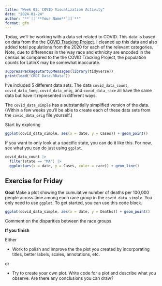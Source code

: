 ```yaml
---
title: "Week 02: COVID Visualization Activity"
date: "2024-01-24"
author: "**`[[`**Your Name**`]]`**"
format: gfm
---
```


Today, we'll be working with a data set related to COVID.
This data is based on data from the the [COVID Tracking Project](https://covidtracking.com/).
I cleaned up this data and also added total populations from the 2020 for each of the relevant categories.
Note, due to differences in the way race and ethnicity are encoded in the census as compared to the the COVID Tracking Project, the population counts for LatinX may be somewhat inaccurate.

```r
suppressPackageStartupMessages(library(tidyverse))
print(load("CRDT Data.RData"))
```

I've included 5 different data sets.
The data `covid_data_count`, `covid_data_long`, `covid_data_orig`, and `covid_data_race` all have the same data but have it represented in different ways.

The `covid_data_simple` has a substantially simplified version of the data.
(Within a few weeks you'll be able to create each of these data sets from the `covid_data_orig` file yourself.)

Start by exploring 


```r
ggplot(covid_data_simple, aes(x = date, y = Cases)) + geom_point()
```



If you want to only look at a specific state, you can do it like this.
For now, see what you can do just using `ggplot`.

```r
covid_data_count |> 
  filter(state == "MA") |> 
  ggplot(aes(x = date, y = Cases, color = race)) + geom_line()
```

## Exercise for Friday


**Goal** Make a plot showing the cumulative number of deaths per 100,000 people across time among each race group in the `covid_data_simple`. You only need to use `ggplot`. To get started, you can use this code block.


```r
ggplot(covid_data_simple, aes(x = date, y = Deaths)) + geom_point()
```

Comment on the disparities between the race groups.

**If you finish**

Either

* Work to polish and improve the the plot you created by incorporating titles, better labels, scales, annotations, etc.

or 

* Try to create your own plot. Write code for a plot and describe what you observe. Are there any conclusions you can draw?